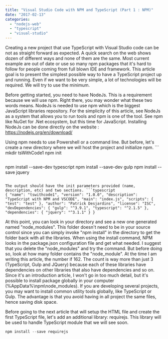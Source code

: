 ```yaml
---
title: "Visual Studio Code with NPM and TypeScript (Part 1 : NPM)"
date: "2017-02-13"
categories: 
  - "nodejs-web"
  - "typescript"
  - "visual-studio"
---
```


Creating a new project that use TypeScript with Visual Studio code can be not as straight forward as expected. A quick search on the web shows dozen of different ways and none of them are the same. Most current example are out of date or use so many npm packages that it's hard to follow for people coming from full blown IDE and framework. This article goal is to present the simplest possible way to have a TypeScript project up and running. Even if we want to be very simple, a lot of technologies will be required. We will try to use the minimum.

Before getting started, you need to have NodeJs. This is a requirement because we will use npm. Right there, you may wonder what these two words means. NodeJs is needed to use npm which is the biggest JavaScript libraries repository. For the simplicity of this article, see NodeJs as a system that allows you to run tools and npm is one of the tool. See npm like NuGet for .Net ecosystem, but this time for JavaScript. Installing NodeJs can be done directly on the website : https://nodejs.org/en/download/

Using npm needs to use Powershell or a command line. But before, let's create a new directory where we will host the project and initialize npm. ``` 
 mkdir tsWithCode1 npm init 
```  The npm command creates a package.json file where information about which packages is needed. See this as a cart of library that you need and that later we will download and install. For your project, we want to use TypeScript, JQuery and Gulp. The first one is the TypeScript library, the second is a popular library that is not written in TypeScript and the third one is a task runner. We will go in more detail soon, just keep in mind that they are 3 different libraries that needs to be handle differently. One different is that TypeScript and Gulp are used at development time, while JQuery is needed in development and in production. We need to install differently because of this difference since we do not want to have libraries not needed in production.

``` 
 npm install --save-dev typescript npm install --save-dev gulp npm install --save jquery 
``` 

The output should have the init parameters provided (name, description, etc) and two sections. ```typescript
{ "name": "tswithcode1", "version": "1.0.0", "description": "TypeScript with NPM and VSCODE", "main": "index.js", "scripts": { "test": "test" }, "author": "Patrick Desjardins", "license": "ISC", "devDependencies": { "gulp": "^3.9.1", "typescript": "^2.1.5" }, "dependencies": { "jquery": "^3.1.1" } } 
``` 
 At this point, you can look in your directory and see a new one generated named "node\_modules". This folder doesn't need to be in your source control since you can simply invoke "npm install" in the directory to get the folder back with all the libraries. When using the install command, NPM looks in the package.json configuration file and get what needed. I suggest that you delete the "node\_modules" and try the command. But before doing so, look at how many folder contains the "node\_module". At the time I am writing this article, the number if 162. The count is way more than just 3 (TypeScript, Gulp and JQuery) because each of these libraries have dependencies on other libraries that also have dependencies and so on. Since it's an introduction article, I won't go in too much detail, but it's possible to install package globally in your computer (%AppData%\\npm\\node\_modules). If you are developing several projects, you may want to install common utility tools globally, like TypeScript or Gulp. The advantage is that you avoid having in all project the same files, hence saving disk space.

Before going to the next article that will setup the HTML file and create the first TypeScript file, let's add an additional library: requirejs. This library will be used to handle TypeScript module that we will see soon.

```typescript
npm install --save requirejs 
``` 


